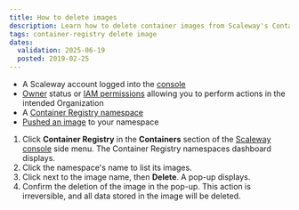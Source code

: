 ```yaml
---
title: How to delete images
description: Learn how to delete container images from Scaleway's Container Registry.
tags: container-registry delete image
dates:
  validation: 2025-06-19
  posted: 2019-02-25
---
```



<Requirements />

- A Scaleway account logged into the [console](https://account.scaleway.com/?service=elements)
- [Owner](/iam/concepts/#owner) status or [IAM permissions](/iam/concepts/#permission) allowing you to perform actions in the intended Organization
- A [Container Registry namespace](/container-registry/how-to/create-namespace/)
- [Pushed an image](/container-registry/how-to/push-images/) to your namespace


1. Click **Container Registry** in the **Containers** section of the [Scaleway console](https://account.scaleway.com/?service=elements) side menu. The Container Registry namespaces dashboard displays.
2. Click the namespace's name to list its images.
3. Click <Icon name="more" /> next to the image name, then **Delete**. A pop-up displays.
4. Confirm the deletion of the image in the pop-up.
    <Message type="important">
      This action is irreversible, and all data stored in the image will be deleted.
    </Message>


